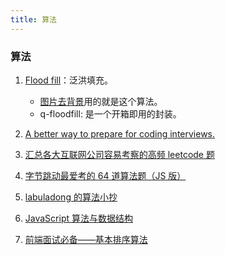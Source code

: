 ```yaml
---
title: 算法
---
```


### 算法

1. [Flood fill](https://en.wikipedia.org/wiki/Flood_fill)：泛洪填充。

   - [图片去背景](./pureImage)用的就是这个算法。
   - q-floodfill: 是一个开箱即用的封装。<Badge npm="q-floodfill" />

1. [A better way to prepare for coding interviews.](https://neetcode.io/)
1. [汇总各大互联网公司容易考察的高频 leetcode 题](https://github.com/afatcoder/LeetcodeTop)
1. [字节跳动最爱考的 64 道算法题（JS 版）](https://juejin.cn/post/6947842412102287373)
1. [labuladong 的算法小抄](https://labuladong.github.io/algo/)
1. [JavaScript 算法与数据结构](https://juejin.cn/post/6844903609981763592)
1. [前端面试必备——基本排序算法](https://blog.csdn.net/owen1190/article/details/76215932)
